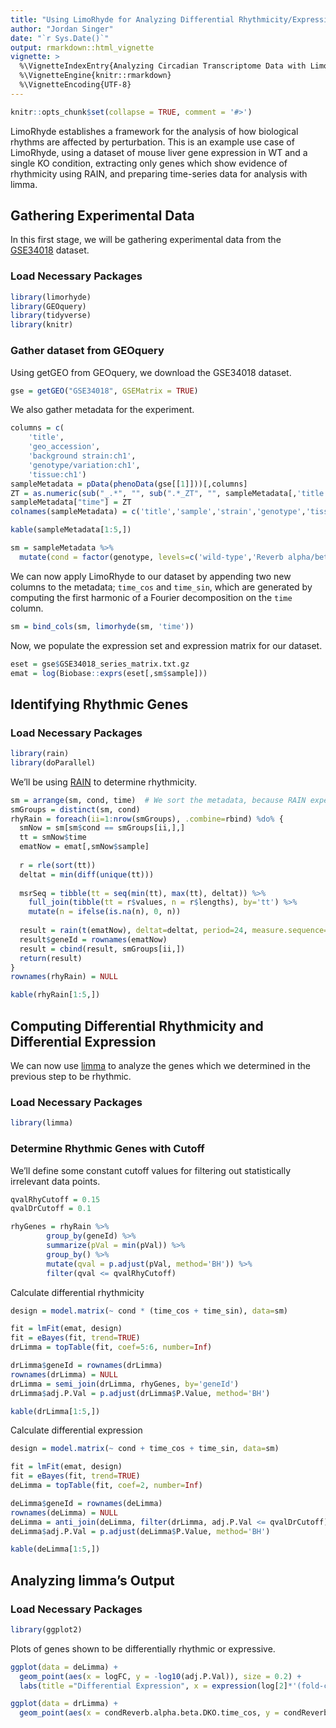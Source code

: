 ```yaml
---
title: "Using LimoRhyde for Analyzing Differential Rhythmicity/Expression"
author: "Jordan Singer"
date: "`r Sys.Date()`"
output: rmarkdown::html_vignette
vignette: >
  %\VignetteIndexEntry{Analyzing Circadian Transcriptome Data with LimoRhyde}
  %\VignetteEngine{knitr::rmarkdown}
  %\VignetteEncoding{UTF-8}
---
```


```r
knitr::opts_chunk$set(collapse = TRUE, comment = '#>')
```

LimoRhyde establishes a framework for the analysis of how biological rhythms are affected by perturbation.  This is an example use case of LimoRhyde, using a dataset of mouse liver gene expression in WT and a single KO condition, extracting only genes which show evidence of rhythmicity using RAIN, and preparing time-series data for analysis with limma.

## Gathering Experimental Data

In this first stage, we will be gathering experimental data from the <a href="https://www.ncbi.nlm.nih.gov/geo/query/acc.cgi?acc=GSE34018">GSE34018</a> dataset.

### Load Necessary Packages

```r
library(limorhyde)
library(GEOquery)
library(tidyverse)
library(knitr)
```

### Gather dataset from GEOquery

Using getGEO from GEOquery, we download the GSE34018 dataset.
```r
gse = getGEO("GSE34018", GSEMatrix = TRUE)
```

We also gather metadata for the experiment.
```r
columns = c(
    'title',
    'geo_accession',
    'background strain:ch1',
    'genotype/variation:ch1',
    'tissue:ch1')
sampleMetadata = pData(phenoData(gse[[1]]))[,columns]
ZT = as.numeric(sub("_.*", "", sub(".*_ZT", "", sampleMetadata[,'title'])))
sampleMetadata["time"] = ZT
colnames(sampleMetadata) = c('title','sample','strain','genotype','tissue','time')

kable(sampleMetadata[1:5,])
```

```r
sm = sampleMetadata %>%
  mutate(cond = factor(genotype, levels=c('wild-type','Reverb alpha/beta DKO')))
```

We can now apply LimoRhyde to our dataset by appending two new columns to the metadata; `time_cos` and `time_sin`, which are generated by computing the first harmonic of a Fourier decomposition on the `time` column.
```r
sm = bind_cols(sm, limorhyde(sm, 'time'))
```

Now, we populate the expression set and expression matrix for our dataset.
```r
eset = gse$GSE34018_series_matrix.txt.gz
emat = log(Biobase::exprs(eset[,sm$sample]))
```

## Identifying Rhythmic Genes

### Load Necessary Packages
```r
library(rain)
library(doParallel)
```

We'll be using <a href="https://bioconductor.org/packages/release/bioc/html/rain.html">RAIN</a> to determine rhythmicity.
```r
sm = arrange(sm, cond, time)  # We sort the metadata, because RAIN expects time points to be sorted.
smGroups = distinct(sm, cond)
rhyRain = foreach(ii=1:nrow(smGroups), .combine=rbind) %do% {
  smNow = sm[sm$cond == smGroups[ii,],]
  tt = smNow$time
  ematNow = emat[,smNow$sample]
  
  r = rle(sort(tt))
  deltat = min(diff(unique(tt)))
  
  msrSeq = tibble(tt = seq(min(tt), max(tt), deltat)) %>%
    full_join(tibble(tt = r$values, n = r$lengths), by='tt') %>%
    mutate(n = ifelse(is.na(n), 0, n))
  
  result = rain(t(ematNow), deltat=deltat, period=24, measure.sequence=msrSeq$n)
  result$geneId = rownames(ematNow)
  result = cbind(result, smGroups[ii,])
  return(result)
}
rownames(rhyRain) = NULL
```

```r
kable(rhyRain[1:5,])
```

## Computing Differential Rhythmicity and Differential Expression

We can now use <a href="https://academic.oup.com/nar/article/43/7/e47/2414268">limma</a> to analyze the genes which we determined in the previous step to be rhythmic.

### Load Necessary Packages
```r
library(limma)
```

### Determine Rhythmic Genes with Cutoff
We'll define some constant cutoff values for filtering out statistically irrelevant data points.
```r
qvalRhyCutoff = 0.15
qvalDrCutoff = 0.1
```

```r
rhyGenes = rhyRain %>%
		group_by(geneId) %>%
		summarize(pVal = min(pVal)) %>%
		group_by() %>%
		mutate(qval = p.adjust(pVal, method='BH')) %>%
		filter(qval <= qvalRhyCutoff)
```

Calculate differential rhythmicity
```r
design = model.matrix(~ cond * (time_cos + time_sin), data=sm)

fit = lmFit(emat, design)
fit = eBayes(fit, trend=TRUE)
drLimma = topTable(fit, coef=5:6, number=Inf)

drLimma$geneId = rownames(drLimma)
rownames(drLimma) = NULL
drLimma = semi_join(drLimma, rhyGenes, by='geneId')
drLimma$adj.P.Val = p.adjust(drLimma$P.Value, method='BH')

kable(drLimma[1:5,])
```

Calculate differential expression
```r
design = model.matrix(~ cond + time_cos + time_sin, data=sm)

fit = lmFit(emat, design)
fit = eBayes(fit, trend=TRUE)
deLimma = topTable(fit, coef=2, number=Inf)

deLimma$geneId = rownames(deLimma)
rownames(deLimma) = NULL
deLimma = anti_join(deLimma, filter(drLimma, adj.P.Val <= qvalDrCutoff), by='geneId')
deLimma$adj.P.Val = p.adjust(deLimma$P.Value, method='BH')

kable(deLimma[1:5,])
```

## Analyzing limma's Output

### Load Necessary Packages
```r
library(ggplot2)
```

Plots of genes shown to be differentially rhythmic or expressive.
```r
ggplot(data = deLimma) +
  geom_point(aes(x = logFC, y = -log10(adj.P.Val)), size = 0.2) + 
  labs(title ="Differential Expression", x = expression(log[2]*'(fold-change)'), y = expression(-log[10]*'('*q[DE]*')'))
```

```r
ggplot(data = drLimma) +
  geom_point(aes(x = condReverb.alpha.beta.DKO.time_cos, y = condReverb.alpha.beta.DKO.time_sin), size = 0.2)
```
